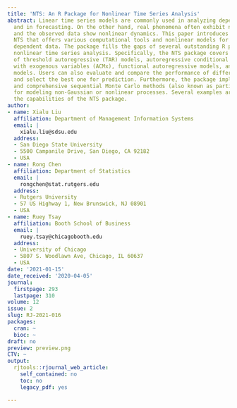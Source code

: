 ```yaml
---
title: 'NTS: An R Package for Nonlinear Time Series Analysis'
abstract: Linear time series models are commonly used in analyzing dependent data
  and in forecasting. On the other hand, real phenomena often exhibit nonlinear behavior
  and the observed data show nonlinear dynamics. This paper introduces the R package
  NTS that offers various computational tools and nonlinear models for analyzing nonlinear
  dependent data. The package fills the gaps of several outstanding R packages for
  nonlinear time series analysis. Specifically, the NTS package covers the implementation
  of threshold autoregressive (TAR) models, autoregressive conditional mean models
  with exogenous variables (ACMx), functional autoregressive models, and state-space
  models. Users can also evaluate and compare the performance of different models
  and select the best one for prediction. Furthermore, the package implements flexible
  and comprehensive sequential Monte Carlo methods (also known as particle filters)
  for modeling non-Gaussian or nonlinear processes. Several examples are used to demonstrate
  the capabilities of the NTS package.
author:
- name: Xialu Liu
  affiliation: Department of Management Information Systems
  email: |
    xialu.liu@sdsu.edu
  address:
  - San Diego State University
  - 5500 Campanile Drive, San Diego, CA 92182
  - USA
- name: Rong Chen
  affiliation: Department of Statistics
  email: |
    rongchen@stat.rutgers.edu
  address:
  - Rutgers University
  - 57 US Highway 1, New Brunswick, NJ 08901
  - USA
- name: Ruey Tsay
  affiliation: Booth School of Business
  email: |
    ruey.tsay@chicagobooth.edu
  address:
  - University of Chicago
  - 5807 S. Woodlawn Ave, Chicago, IL 60637
  - USA
date: '2021-01-15'
date_received: '2020-04-05'
journal:
  firstpage: 293
  lastpage: 310
volume: 12
issue: 2
slug: RJ-2021-016
packages:
  cran: ~
  bioc: ~
draft: no
preview: preview.png
CTV: ~
output:
  rjtools::rjournal_web_article:
    self_contained: no
    toc: no
    legacy_pdf: yes

---
```

